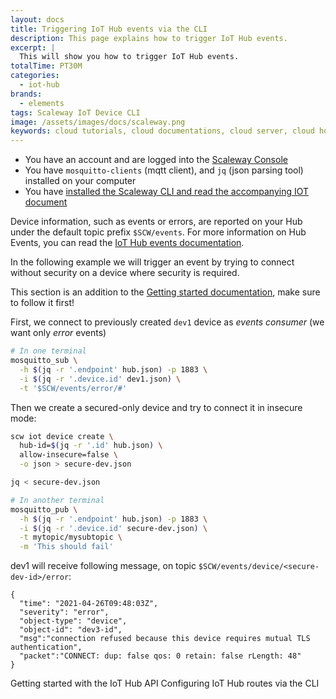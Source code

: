 ```yaml
---
layout: docs
title: Triggering IoT Hub events via the CLI
description: This page explains how to trigger IoT Hub events.
excerpt: |
  This will show you how to trigger IoT Hub events.
totalTime: PT30M
categories:
  - iot-hub
brands:
  - elements
tags: Scaleway IoT Device CLI
image: /assets/images/docs/scaleway.png
keywords: cloud tutorials, cloud documentations, cloud server, cloud hosting, object storage, s3, functions, containers, serverless, iot, smart, connected, embedded, devices, hubs, mqtt
---
```


<Message type="requirement">

- You have an account and are logged into the [Scaleway Console](https://console.scaleway.com) 
- You have `mosquitto-clients` (mqtt client), and `jq` (json parsing tool) installed on your computer
- You have [installed the Scaleway CLI and read the accompanying IOT document](/iot/iot-hub/api-cli/getting-started-with-iot-hub-cli)

</Message>

Device information, such as events or errors, are reported on your Hub under the default topic prefix `$SCW/events`. For more information on Hub Events, you can read the [IoT Hub events documentation](/iot/iot-hub/how-to/understand-event-messages).

In the following example we will trigger an event by trying to connect without security on a device where security is required.

<Message type="important">

This section is an addition to the [Getting started documentation](/iot/iot-hub/api-cli/getting-started-with-iot-hub-cli), make sure to follow it first!

</Message>

First, we connect to previously created `dev1` device as _events consumer_
(we want only _error_ events)

```bash
# In one terminal
mosquitto_sub \
  -h $(jq -r '.endpoint' hub.json) -p 1883 \
  -i $(jq -r '.device.id' dev1.json) \
  -t '$SCW/events/error/#'
```

Then we create a secured-only device and try to connect it in insecure mode:

```bash
scw iot device create \
  hub-id=$(jq -r '.id' hub.json) \
  allow-insecure=false \
  -o json > secure-dev.json

jq < secure-dev.json
```

```bash
# In another terminal
mosquitto_pub \
  -h $(jq -r '.endpoint' hub.json) -p 1883 \
  -i $(jq -r '.device.id' secure-dev.json) \
  -t mytopic/mysubtopic \
  -m 'This should fail'
```

dev1 will receive following message, on topic `$SCW/events/device/<secure-dev-id>/error`:

```
{
  "time": "2021-04-26T09:48:03Z",
  "severity": "error",
  "object-type": "device",
  "object-id": "dev3-id",
  "msg":"connection refused because this device requires mutual TLS authentication",
  "packet":"CONNECT: dup: false qos: 0 retain: false rLength: 48"
}
```

<Navigation title="See Also">
  <PreviousButton to="/iot/iot-hub/api-cli/getting-started-with-iot-hub-api/">Getting started with the IoT Hub API</PreviousButton>
  <NextButton to="/iot/iot-hub/api-cli/iot-hub-routes/">Configuring IoT Hub routes via the CLI</NextButton>
</Navigation>
